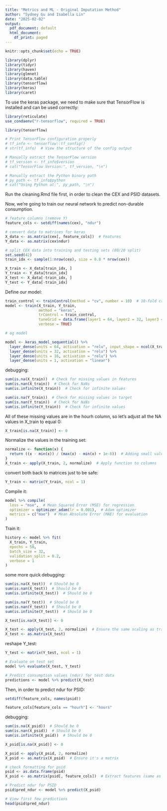 ```yaml
---
title: "Metrics and ML - Original Imputation Method"
author: "Sydney Gu and Isabella Lin"
date: "2025-02-02"
output:
  pdf_document: default
  html_document:
    df_print: paged
---
```



```r
knitr::opts_chunk$set(echo = TRUE)
```

```r
library(dplyr)
library(tidyr)
library(haven)
library(glmnet)
library(data.table)
library(tensorflow)
library(keras)
library(caret)
```
To use the keras package, we need to make sure that TensorFlow is installed and can be used correctly:
```r
library(reticulate)
use_condaenv("r-tensorflow", required = TRUE)

library(tensorflow)

# Print TensorFlow configuration properly
# tf_info <- tensorflow::tf_config()
# str(tf_info)  # View the structure of the config output

# Manually extract the TensorFlow version
# tf_version <- tf_info$version
# cat("TensorFlow Version:", tf_version, "\n")

# Manually extract the Python binary path
# py_path <- tf_info$python
# cat("Using Python at:", py_path, "\n")

```


Run the cleaning.Rmd file first, in order to clean the CEX and PSID datasets.

Now, we're going to train our neural network to predict non-durable consumption.
```r
# feature columns (remove Y)
feature_cols <- setdiff(names(cex), "ndur")

# convert data to matrices for keras
X_data <- as.matrix(cex[, feature_cols])  # Features
Y_data <- as.matrix(cex$ndur) 

# split CEX data into training and testing sets (80/20 split)
set.seed(42)
train_idx <- sample(1:nrow(cex), size = 0.8 * nrow(cex))

X_train <- X_data[train_idx, ]
Y_train <- Y_data[train_idx]
X_test <- X_data[-train_idx, ]
Y_test <- Y_data[-train_idx]
```

Define our model:
```r
train_control <- trainControl(method = "cv", number = 10)  # 10-fold cross-validation
model <- train(X_train, Y_train, 
               method = "keras", 
               trControl = train_control,
               tuneGrid = data.frame(layer1 = 64, layer2 = 32, layer3 = 16, activation = "relu"),
               verbose = TRUE)
```
```r
# og model

model <- keras_model_sequential() %>%
  layer_dense(units = 64, activation = "relu", input_shape = ncol(X_train)) %>%
  layer_dense(units = 32, activation = "relu") %>%
  layer_dense(units = 16, activation = "relu") %>%
  layer_dense(units = 1, activation = "linear") 
```




debugging:
```r
sum(is.na(X_train))  # Check for missing values in features
sum(is.nan(X_train))  # Check for NaNs
sum(is.infinite(X_train))  # Check for infinite values

sum(is.na(Y_train))  # Check for missing values in target
sum(is.nan(Y_train))  # Check for NaNs
sum(is.infinite(Y_train))  # Check for infinite values
```
All of these missing values are in the hourh column, so let's adjust all the NA values in X_train to equal 0:
```r
X_train[is.na(X_train)] <- 0
```

Normalize the values in the training set:
```r
normalize <- function(x) {
  return ((x - min(x)) / (max(x) - min(x) + 1e-8))  # Adding small value to prevent division by zero
}
X_train <- apply(X_train, 2, normalize)  # Apply function to columns
```

convert both back to matrices just to be safe:
```r
Y_train <- matrix(Y_train, ncol = 1)
```


Compile it:
```r
model %>% compile(
  loss = "mse",  # Mean Squared Error (MSE) for regression
  optimizer = optimizer_adam(lr = 0.001),  # Adam optimizer
  metrics = c("mae")  # Mean Absolute Error (MAE) for evaluation
)
```

Train it:
```r
history <- model %>% fit(
  X_train, Y_train,
  epochs = 50,
  batch_size = 32,
  validation_split = 0.2,
  verbose = 1
)
```

some more quick debugging:
```r
sum(is.na(X_test))  # Should be 0
sum(is.nan(X_test))  # Should be 0
sum(is.infinite(X_test))  # Should be 0

sum(is.na(Y_test))  # Should be 0
sum(is.nan(Y_test))  # Should be 0
sum(is.infinite(Y_test))  # Should be 0
```
```r
X_test[is.na(X_test)] <- 0
```
```r
X_test <- apply(X_test, 2, normalize)  # Ensure the same scaling as training
X_test <- as.matrix(X_test)
```

reshape Y_test:
```r
Y_test <- matrix(Y_test, ncol = 1)
```


```r
# Evaluate on test set
model %>% evaluate(X_test, Y_test)
```

```r
# Predict consumption values (ndur) for test data
predictions <- model %>% predict(X_test)
```

Then, in order to predict ndur for PSID:
```r
setdiff(feature_cols, names(psid))
```
```r
feature_cols[feature_cols == "hourh"] <- "hours"
```

debugging:
```r
sum(is.na(X_psid))  # Should be 0
sum(is.nan(X_psid))  # Should be 0
sum(is.infinite(X_psid))  # Should be 0
```
```r
X_psid[is.na(X_psid)] <- 0
```

```r
X_psid <- apply(X_psid, 2, normalize)
X_psid <- as.matrix(X_psid)  # Ensure it's a matrix
```


```r
# check formatting for psid
psid <- as.data.frame(psid)
X_psid <- as.matrix(psid[, feature_cols])  # Extract features (same as CEX)
```
```r
# Predict ndur for PSID
psid$pred_ndur <- model %>% predict(X_psid)

# View first few predictions
head(psid$pred_ndur)
```


